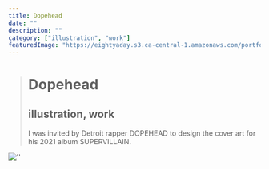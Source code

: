 ```yaml
---
title: Dopehead
date: ""
description: ""
category: ["illustration", "work"]
featuredImage: "https://eightyaday.s3.ca-central-1.amazonaws.com/portfolio/dopehead/dopehead.jpg"
---
```


> # Dopehead
>
> ## illustration, work
>
> I was invited by Detroit rapper DOPEHEAD to design the cover art for his 2021 album SUPERVILLAIN.

![''](https://eightyaday.s3.ca-central-1.amazonaws.com/portfolio/dopehead/dopehead.jpg)
